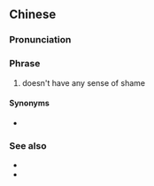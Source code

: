 {{also|唔知个丑字点写}}
==Chinese==
{{zh-forms|s=唔知个丑字点写|lit=doesn't know how to write the character for "shameful"}}

===Pronunciation===
{{zh-pron
|c=m4 zi1 go3 cau2 zi6 dim2 se2
|cat=ph
}}

===Phrase===
{{zh-phrase}}

# {{lb|zh|Cantonese}} doesn't have any sense of shame
#: {{zh-x|你 究竟 '''知唔知個醜字點寫''' 㗎？|Do you have any sense of shame?|C}}

====Synonyms====
* {{zh-l|唔識個醜字點寫}}

===See also===
* {{zh-l|唔知個羞字點寫}}
* {{zh-l|唔知個死字點寫}}